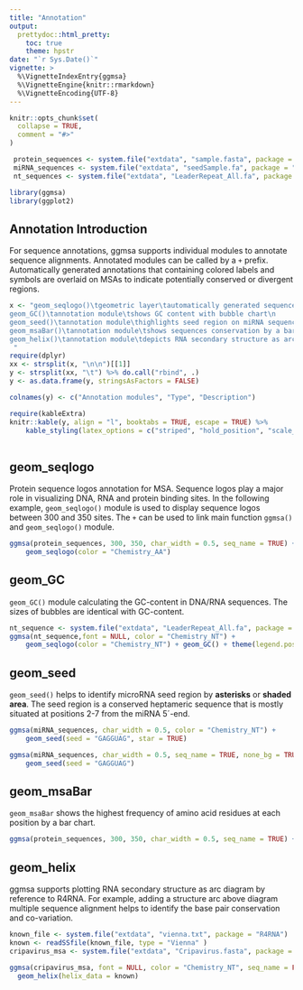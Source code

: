```yaml
---
title: "Annotation"
output: 
  prettydoc::html_pretty:
    toc: true
    theme: hpstr
date: "`r Sys.Date()`"
vignette: >
  %\VignetteIndexEntry{ggmsa}
  %\VignetteEngine{knitr::rmarkdown}
  %\VignetteEncoding{UTF-8}
---
```


```r
knitr::opts_chunk$set(
  collapse = TRUE,
  comment = "#>"
)

 protein_sequences <- system.file("extdata", "sample.fasta", package = "ggmsa")
 miRNA_sequences <- system.file("extdata", "seedSample.fa", package = "ggmsa")
 nt_sequences <- system.file("extdata", "LeaderRepeat_All.fa", package = "ggmsa")

library(ggmsa)
library(ggplot2)
```

##  Annotation Introduction

For sequence annotations, ggmsa supports individual modules to annotate sequence alignments. Annotated modules can be called by a `+` prefix. Automatically generated annotations that containing colored labels and symbols are overlaid on MSAs to indicate potentially conserved or divergent regions.

```r

x <- "geom_seqlogo()\tgeometric layer\tautomatically generated sequence logos for a MSA\n
geom_GC()\tannotation module\tshows GC content with bubble chart\n
geom_seed()\tannotation module\thighlights seed region on miRNA sequences\n
geom_msaBar()\tannotation module\tshows sequences conservation by a bar chart\n
geom_helix()\tannotation module\tdepicts RNA secondary structure as arc diagrams(need extra data)\n
 "
require(dplyr)
xx <- strsplit(x, "\n\n")[[1]]
y <- strsplit(xx, "\t") %>% do.call("rbind", .)
y <- as.data.frame(y, stringsAsFactors = FALSE)

colnames(y) <- c("Annotation modules", "Type", "Description")

require(kableExtra)
knitr::kable(y, align = "l", booktabs = TRUE, escape = TRUE) %>% 
    kable_styling(latex_options = c("striped", "hold_position", "scale_down"))
  
```


##  geom_seqlogo

Protein sequence logos annotation for MSA. Sequence logos play a major role in visualizing DNA, RNA and protein binding sites. In the following example, `geom_seqlogo()` module is used to display sequence logos between 300 and 350 sites.  The `+` can be used to link main function `ggmsa()` and `geom_seqlogo()` module.

```r
ggmsa(protein_sequences, 300, 350, char_width = 0.5, seq_name = TRUE) + 
    geom_seqlogo(color = "Chemistry_AA")
```

##  geom_GC

`geom_GC()` module calculating the GC-content in DNA/RNA sequences. The sizes of bubbles are identical with GC-content.

```r
nt_sequence <- system.file("extdata", "LeaderRepeat_All.fa", package = "ggmsa")
ggmsa(nt_sequence,font = NULL, color = "Chemistry_NT") + 
    geom_seqlogo(color = "Chemistry_NT") + geom_GC() + theme(legend.position = "none")
```

##  geom_seed

`geom_seed()` helps to identify microRNA seed region by **asterisks** or **shaded area**. The seed region is a conserved heptameric sequence that is mostly situated at positions 2-7 from the miRNA 5´-end.

```r
ggmsa(miRNA_sequences, char_width = 0.5, color = "Chemistry_NT") + 
    geom_seed(seed = "GAGGUAG", star = TRUE)
```


```r
ggmsa(miRNA_sequences, char_width = 0.5, seq_name = TRUE, none_bg = TRUE) + 
    geom_seed(seed = "GAGGUAG")
```

##  geom_msaBar

`geom_msaBar` shows the highest frequency of amino acid residues at each position by a bar chart.

```r
ggmsa(protein_sequences, 300, 350, char_width = 0.5, seq_name = TRUE) + geom_msaBar()
```

##  geom_helix

ggmsa supports plotting RNA secondary structure as arc diagram by reference to R4RNA. For example, adding a structure arc above diagram multiple sequence alignment helps to identify the base pair conservation and co-variation.

```r
known_file <- system.file("extdata", "vienna.txt", package = "R4RNA")
known <- readSSfile(known_file, type = "Vienna" )
cripavirus_msa <- system.file("extdata", "Cripavirus.fasta", package = "ggmsa")

ggmsa(cripavirus_msa, font = NULL, color = "Chemistry_NT", seq_name = FALSE, show.legend = TRUE, border = "white") +
  geom_helix(helix_data = known)
```







